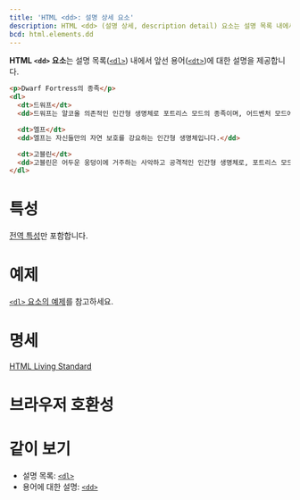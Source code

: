 ```yaml
---
title: 'HTML <dd>: 설명 상세 요소'
description: HTML <dd> (설명 상세, description detail) 요소는 설명 목록 내에서 앞선 용어에 대한 설명을 제공합니다.
bcd: html.elements.dd
---
```


**HTML `<dd>` 요소**는 설명 목록([`<dl>`](./dl)) 내에서 앞선 용어([`<dt>`](./dt))에 대한 설명을 제공합니다.

<HTMLDemo height={200}>

```html
<p>Dwarf Fortress의 종족</p>
<dl>
  <dt>드워프</dt>
  <dd>드워프는 알코올 의존적인 인간형 생명체로 포트리스 모드의 종족이며, 어드벤처 모드에서도 플레이할 수 있습니다.</dd>

  <dt>엘프</dt>
  <dd>엘프는 자신들만의 자연 보호를 강요하는 인간형 생명체입니다.</dd>

  <dt>고블린</dt>
  <dd>고블린은 어두운 웅덩이에 거주하는 사악하고 공격적인 인간형 생명체로, 포트리스 모드의 주요한 적입니다.</dd>
</dl>
```

</HTMLDemo>

# 특성

[전역 특성](/docs/Web/HTML/Global_attributes)만 포함합니다.

# 예제

[`<dl>` 요소의 예제](./dl#예제)를 참고하세요.

# 명세

[HTML Living Standard](https://html.spec.whatwg.org/multipage/semantics.html#the-dd-element)

# 브라우저 호환성

<BrowserCompat data={props.bcd} />

# 같이 보기

- 설명 목록: [`<dl>`](./dl)
- 용어에 대한 설명: [`<dd>`](./dd)

